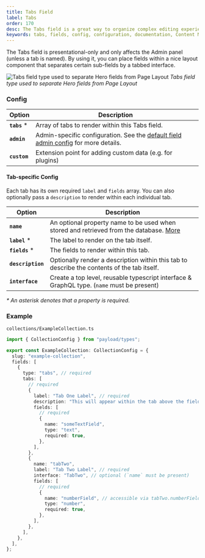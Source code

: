 ```yaml
---
title: Tabs Field
label: Tabs
order: 170
desc: The Tabs field is a great way to organize complex editing experiences into specific tab-based areas.
keywords: tabs, fields, config, configuration, documentation, Content Management System, cms, headless, javascript, node, react, express
---
```


<Banner>
  The Tabs field is presentational-only and only affects the Admin panel (unless
  a tab is named). By using it, you can place fields within a nice layout
  component that separates certain sub-fields by a tabbed interface.
</Banner>

![Tabs field type used to separate Hero fields from Page Layout](https://payloadcms.com/images/docs/fields/tabs/tabs.jpg)
_Tabs field type used to separate Hero fields from Page Layout_

### Config

| Option        | Description                                                                                                              |
| ------------- | ------------------------------------------------------------------------------------------------------------------------ |
| **`tabs`** \* | Array of tabs to render within this Tabs field.                                                                          |
| **`admin`**   | Admin-specific configuration. See the [default field admin config](/docs/fields/overview#admin-config) for more details. |
| **`custom`**  | Extension point for adding custom data (e.g. for plugins)                                                                |

#### Tab-specific Config

Each tab has its own required `label` and `fields` array. You can also optionally pass a `description` to render within each individual tab.

| Option            | Description                                                                                                                 |
| ----------------- | --------------------------------------------------------------------------------------------------------------------------- |
| **`name`**        | An optional property name to be used when stored and retrieved from the database. [More](/docs/fields/overview#field-names) |
| **`label`** \*    | The label to render on the tab itself.                                                                                      |
| **`fields`** \*   | The fields to render within this tab.                                                                                       |
| **`description`** | Optionally render a description within this tab to describe the contents of the tab itself.                                 |
| **`interface`**   | Create a top level, reusable typescript interface & GraphQL type. (`name` must be present)                                  |

_\* An asterisk denotes that a property is required._

### Example

`collections/ExampleCollection.ts`

```ts
import { CollectionConfig } from "payload/types";

export const ExampleCollection: CollectionConfig = {
  slug: "example-collection",
  fields: [
    {
      type: "tabs", // required
      tabs: [
        // required
        {
          label: "Tab One Label", // required
          description: "This will appear within the tab above the fields.",
          fields: [
            // required
            {
              name: "someTextField",
              type: "text",
              required: true,
            },
          ],
        },
        {
          name: "tabTwo",
          label: "Tab Two Label", // required
          interface: "TabTwo", // optional (`name` must be present)
          fields: [
            // required
            {
              name: "numberField", // accessible via tabTwo.numberField
              type: "number",
              required: true,
            },
          ],
        },
      ],
    },
  ],
};
```

